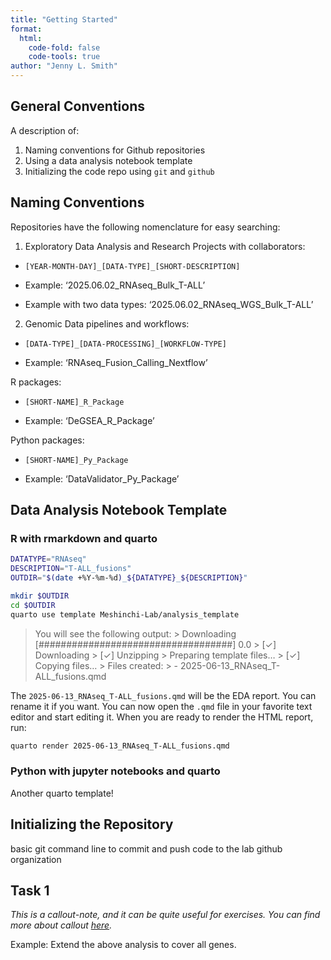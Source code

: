 ```yaml
---
title: "Getting Started"
format: 
  html:
    code-fold: false
    code-tools: true
author: "Jenny L. Smith"
---
```


::: callout-tip
## General Conventions

A description of:

1.  Naming conventions for Github repositories
2.  Using a data analysis notebook template
3.  Initializing the code repo using `git` and `github`
:::

<!-- You can experiment with `code-fold` and `code-tools` in the yaml header above to change how the code cells look like. -->

## Naming Conventions

Repositories have the following nomenclature for easy searching:

1.  Exploratory Data Analysis and Research Projects with collaborators:

-   `[YEAR-MONTH-DAY]_[DATA-TYPE]_[SHORT-DESCRIPTION]`

-   Example: '2025.06.02_RNAseq_Bulk_T-ALL'

-   Example with two data types: '2025.06.02_RNAseq_WGS_Bulk_T-ALL'

2.  Genomic Data pipelines and workflows:

-   `[DATA-TYPE]_[DATA-PROCESSING]_[WORKFLOW-TYPE]`

-   Example: 'RNAseq_Fusion_Calling_Nextflow'

R packages:

-   `[SHORT-NAME]_R_Package`

-   Example: 'DeGSEA_R_Package'

Python packages:

-   `[SHORT-NAME]_Py_Package`

-   Example: 'DataValidator_Py_Package'

## Data Analysis Notebook Template

::: panel-tabset
### R with rmarkdown and quarto

``` bash
DATATYPE="RNAseq" 
DESCRIPTION="T-ALL_fusions" 
OUTDIR="$(date +%Y-%m-%d)_${DATATYPE}_${DESCRIPTION}"

mkdir $OUTDIR
cd $OUTDIR
quarto use template Meshinchi-Lab/analysis_template
```

> You will see the following output: \> Downloading \[###################################\] 0.0 \> \[✓\] Downloading \> \[✓\] Unzipping \> Preparing template files... \> \[✓\] Copying files... \> Files created: \> - 2025-06-13_RNAseq_T-ALL_fusions.qmd

The `2025-06-13_RNAseq_T-ALL_fusions.qmd` will be the EDA report. You can rename it if you want. You can now open the `.qmd` file in your favorite text editor and start editing it. When you are ready to render the HTML report, run:

``` bash
quarto render 2025-06-13_RNAseq_T-ALL_fusions.qmd
```

### Python with jupyter notebooks and quarto

Another quarto template!
:::

## Initializing the Repository

basic git command line to commit and push code to the lab github organization

::: callout-note
## Task 1

*This is a callout-note, and it can be quite useful for exercises. You can find more about callout [here](https://quarto.org/docs/authoring/callouts.html).*

Example: Extend the above analysis to cover all genes.
:::